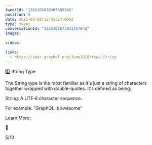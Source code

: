 ```yaml
---
tweetId: "1363166878307385345"
position: 5
date: 2021-02-20T16:41:24.000Z
type: tweet
conversationId: "1363166873911767043"
images:
  
videos:
  
links:
  - https://spec.graphql.org/June2018/#sec-String
---
```

3️⃣ String Type

The String type is the most familiar as it's just a string of characters together wrapped with double-quotes. It's defined as being:

String: A UTF‐8 character sequence.

For example: "GraphQL is awesome"

Learn More:

🔗 

5/10
